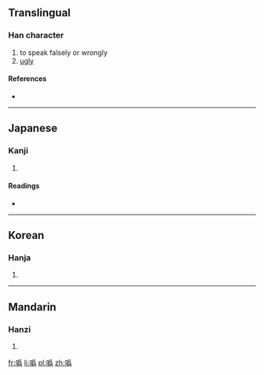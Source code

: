 {{also|噕}}
==Translingual==

===Han character===
{{Han char|rn=30|rad=口|as=09|sn=12|four=6202<sub>7</sub>|canj=口月竹火 (RBHF), 口戈大火 (RIKF)}}

# to speak falsely or wrongly
# [[ugly]]

====References====
* {{Han ref|kx=0208.140|dkj=04294|dj=0431.090|hdz=10685.040|uh=5645|ud=22085|bh=D86B|bd=55403}}

----

==Japanese==

===Kanji===
{{ja-kanji|grade=|rs=口09}}

# {{defn|lang=ja|sort=口09}}

====Readings====
* {{ja-readings|on=[[き]] (ki)|kun=[[みにくい]] (minikui), [[そしる]] (soshiru)}}

----

==Korean==

===Hanja===
{{ko-hanja|hangeul=위|rv=wi|mr=wi}}

# {{defn|lang=ko|sort=口09}}

----

==Mandarin==

===Hanzi===
{{cmn-hanzi|pin=[[huī]] ([[hui1]])|wg=hui<sup>1</sup>}}

# {{defn|lang=cmn|sort=口09}}

[[fr:噅]]
[[li:噅]]
[[pl:噅]]
[[zh:噅]]
